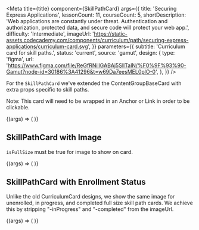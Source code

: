 
<Meta
  title={title}
  component={SkillPathCard}
  args={{
    title: 'Securing Express Applications',
    lessonCount: 11,
    courseCount: 5,
    shortDescription:
      'Web applications are constantly under threat. Authentication and authorization, protected data, and secure code will protect your web app.',
    difficulty: 'Intermediate',
    imageUrl:
      'https://static-assets.codecademy.com/components/curriculum/path/securing-express-applications/curriculum-card.svg',
  }}
  parameters={{
    subtitle: 'Curriculum card for skill paths.',
    status: 'current',
    source: 'gamut',
    design: {
      type: 'figma',
      url:
        'https://www.figma.com/file/ReGfRNillGABAj5SlITalN/%F0%9F%93%90-Gamut?node-id=30186%3A41296&t=w69Da7eesMEL0plO-0',
    },
  }}
/>

For the `SkillPathCard` we've extended the <LinkTo kind="brand-labs-molecules-contentgroupbasecard">ContentGroupBaseCard</LinkTo> with extra props specific to skill paths.

Note: This card will need to be wrapped in an Anchor or Link in order to be clickable.

<Canvas>
  <Story name="SkillPathCard">
    {(args) => (
      <Box pb={8}>
        <SkillPathCard {...args} />
      </Box>
    )}
  </Story>
</Canvas>

<Props story="SkillPathCard" />

## SkillPathCard with Image

`isFullSize` must be true for image to show on card.

<Canvas>
  <Story name="SkillPathCard with Image">
    {(args) => (
      <Box pb={8}>
        <SkillPathCard {...args} isFullSize />
      </Box>
    )}
  </Story>
</Canvas>

## SkillPathCard with Enrollment Status

Unlike the old <LinkTo kind="brand-labs-molecules-curriculumcard--curriculum-card#career-path-description-variant">
CurriculumCard</LinkTo> designs, we show the same image for unenrolled, in progress, and completed full size skill path cards. We achieve this by stripping "-inProgress" and "-completed" from the imageUrl.

<Canvas>
  <Story name="SkillPathCard with Enrollment Status">
    {(args) => (
      <LayoutGrid gap={24} pb={8}>
        <Column size={6}>
          <SkillPathCard {...args} enrollmentStatus="inProgress" />
        </Column>
        <Column size={6}>
          <SkillPathCard {...args} enrollmentStatus="completed" />
        </Column>
        <Column size={6}>
          <SkillPathCard
            {...args}
            enrollmentStatus="inProgress"
            isFullSize
            imageUrl="https://static-assets.codecademy.com/components/curriculum/path/securing-express-applications/curriculum-card-inProgress.svg"
          />
        </Column>
        <Column size={6}>
          <SkillPathCard
            {...args}
            enrollmentStatus="completed"
            isFullSize
            imageUrl="https://static-assets.codecademy.com/components/curriculum/path/securing-express-applications/curriculum-card-completed.svg"
          />
        </Column>
      </LayoutGrid>
    )}
  </Story>
</Canvas>
